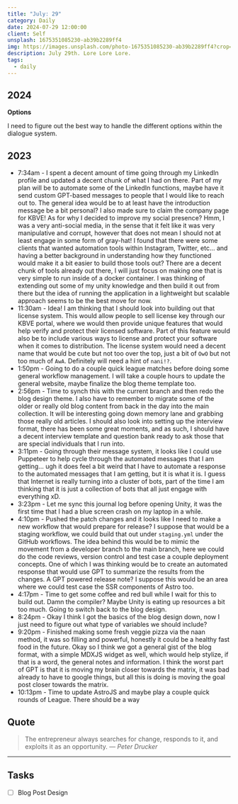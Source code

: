 ```yaml
---
title: "July: 29"
category: Daily
date: 2024-07-29 12:00:00
client: Self
unsplash: 1675351085230-ab39b2289ff4
img: https://images.unsplash.com/photo-1675351085230-ab39b2289ff4?crop=entropy&cs=srgb&fm=jpg&ixid=MnwzNjM5Nzd8MHwxfHJhbmRvbXx8fHx8fHx8fDE2ODE3NDg2ODY&ixlib=rb-4.0.3&q=85
description: July 29th. Lore Lore Lore.
tags:
  - daily
---
```


## 2024

**Options**

I need to figure out the best way to handle the different options within the dialogue system.


## 2023
- 7:34am - I spent a decent amount of time going through my LinkedIn profile and updated a decent chunk of what I had on there. Part of my plan will be to automate some of the LinkedIn functions, maybe have it send custom GPT-based messages to people that I would like to reach out to. The general idea would be to at least have the introduction message be a bit personal? I also made sure to claim the company page for KBVE! As for why I decided to improve my social presence? Hmm, I was a very anti-social media, in the sense that it felt like it was very manipulative and corrupt, however that does not mean I should not at least engage in some form of gray-hat! I found that there were some clients that wanted automation tools within Instagram, Twitter, etc... and having a better background in understanding how they functioned would make it a bit easier to build those tools out? There are a decent chunk of tools already out there, I will just focus on making one that is very simple to run inside of a docker container. I was thinking of extending out some of my unity knowledge and then build it out from there but the idea of running the application in a lightweight but scalable approach seems to be the best move for now. 
- 11:30am - Idea! I am thinking that I should look into building out that license system. This would allow people to sell license key through our KBVE portal, where we would then provide unique features that would help verify and protect their licensed software. Part of this feature would also be to include various ways to license and protect your software when it comes to distribution. The license system would need a decent name that would be cute but not too over the top, just a bit of `OwO` but not too much of `AwA`. Definitely will need a hint of `nani!?`.
- 1:50pm - Going to do a couple quick league matches before doing some general workflow management. I will take a couple hours to update the general website, maybe finalize the blog theme template too.
- 2:56pm - Time to synch this with the current branch and then redo the blog design theme.  I also have to remember to migrate some of the older or really old blog content from back in the day into the main collection. It will be interesting going down memory lane and grabbing those really old articles. I should also look into setting up the interview format, there has been some great moments, and as such, I should have a decent interview template and question bank ready to ask those that are special individuals that I run into. 
- 3:11pm - Going through their message system, it looks like I could use Puppeteer to help cycle through the automated messages that I am getting... ugh it does feel a bit weird that I have to automate a response to the automated messages that I am getting, but it is what it is. I guess that Internet is really turning into a cluster of bots, part of the time I am thinking that it is just a collection of bots that all just engage with everything xD.
- 3:23pm - Let me sync this journal log before opening Unity, it was the first time that I had a blue screen crash on my laptop in a while.
- 4:10pm - Pushed the patch changes and it looks like I need to make a new workflow that would prepare for release? I suppose that would be a staging workflow, we could build that out under `staging.yml` under the GitHub workflows. The idea behind this would be to mimic the movement from a developer branch to the main branch, here we could do the code reviews, version control and test case a couple deployment concepts. One of which I was thinking would be to create an automated response that would use GPT to summarize the results from the changes. A GPT powered release note? I suppose this would be an area where we could test case the SSR components of Astro too. 
- 4:17pm - Time to get some coffee and red bull while I wait for this to build out. Damn the compiler? Maybe Unity is eating up resources a bit too much. Going to switch back to the blog design.
- 8:24pm - Okay I think I got the basics of the blog design down, now I just need to figure out what type of variables we should include? 
- 9:20pm - Finished making some fresh veggie pizza via the naan method, it was so filling and powerful, honestly it could be a healthy fast food in the future. Okay so I think we got a general gist of the blog format, with a simple MDXJS widget as well, which would help stylize, if that is a word, the general notes and information. I think the worst part of GPT is that it is moving my brain closer towards the matrix, it was bad already to have to google things, but all this is doing is moving the goal post closer towards the matrix. 
- 10:13pm - Time to update AstroJS and maybe play a couple quick rounds of League. There should be a way

## Quote

> The entrepreneur always searches for change, responds to it, and exploits it as an opportunity.
> — <cite>Peter Drucker</cite>

---

## Tasks

- [ ] Blog Post Design
